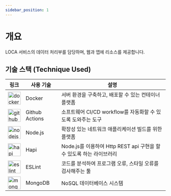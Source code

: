 ```yaml
---
sidebar_position: 1
---
```


# 개요

LOCA 서비스의 데이터 처리부를 담당하며, 웹과 앱에 리소스를 제공합니다.

## 기술 스택 (Technique Used)

| 링크                                                                                                                                                                  | 사용 기술      | 설명                                                                 |
| --------------------------------------------------------------------------------------------------------------------------------------------------------------------- | -------------- | -------------------------------------------------------------------- |
| [<img src="https://www.docker.com/sites/default/files/d8/2019-07/vertical-logo-monochromatic.png" alt="docker" width="40" />](https://www.docker.com/)                | Docker         | 서버 환경을 구축하고, 배포할 수 있는 컨테이너 플랫폼                 |
| [<img src="https://github.githubassets.com/images/modules/logos_page/GitHub-Mark.png" alt="github" width="40" />](https://github.com/actions)                         | Github Actions | 소프트웨어 CI/CD workflow를 자동화할 수 있도록 도와주는 도구         |
| [<img src="https://www.seekpng.com/png/full/80-803529_vector-javascript-node-js-jpg-black-and-white.png" alt="nodejs" width="40" />](https://hapi.dev/)               | Node.js        | 확장성 있는 네트워크 애플리케이션 빌드를 위한 플랫폼                 |
| [<img src="https://hapi.dev/img/hapi.svg" alt="hapi" width="40" />](https://hapi.dev/)                                                                                | Hapi           | Node.js를 이용하여 Http REST api 구현을 할 수 있도록 하는 라이브러리 |
| [<img src="https://d33wubrfki0l68.cloudfront.net/204482ca413433c80cd14fe369e2181dd97a2a40/092e2/assets/img/logo.svg" alt="eslint" width="40" />](https://eslint.org/) | ESLint         | 코드를 분석하여 프로그램 오류, 스타일 오류를 검사해주는 툴           |
| [<img src="https://img.icons8.com/color/50/000000/mongodb.png" alt="mongodb" width="40" />](https://www.mongodb.coms/)                                                | MongoDB        | NoSQL 데이터베이스 시스템                                            |
